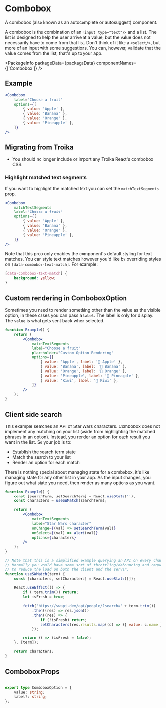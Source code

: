 
# Combobox

A combobox (also known as an autocomplete or autosuggest) component.

A combobox is the combination of an `<input type="text"/>` and a list. The list
is designed to help the user arrive at a value, but the value does not
necessarily have to come from that list. Don't think of it like a `<select/>`,
but more of an input with some suggestions. You can, however, validate that the
value comes from the list, that's up to your app.

<PackageInfo packageData={packageData} componentNames={['Combobox']} />

## Example

```jsx example
<Combobox
    label="Choose a fruit"
    options={[
        { value: 'Apple' },
        { value: 'Banana' },
        { value: 'Orange' },
        { value: 'Pineapple' },
    ]}
/>
```

## Migrating from Troika

-   You should no longer include or import any Troika React's combobox CSS.

### Highlight matched text segments

If you want to highlight the matched text you can set the `matchTextSegments`
prop.

```jsx example
<Combobox
    matchTextSegments
    label="Choose a fruit"
    options={[
        { value: 'Apple' },
        { value: 'Banana' },
        { value: 'Orange' },
        { value: 'Pineapple' },
    ]}
/>
```

Note that this prop only enables the component's default styling for text
matches. You can style text matches however you'd like by overriding styles on
`[data-combobox-text-match]`. For example:

```css example
[data-combobox-text-match] {
    background: yellow;
}
```

## Custom rendering in ComboboxOption

Sometimes you need to render something other than the value as the visible
option, in these cases you can pass a `label`. The label is only for display.
The `value` is what gets sent back when selected.

```jsx example
function Example() {
    return (
        <Combobox
            matchTextSegments
            label="Choose a fruit"
            placeholder="Custom Option Rendering"
            options={[
                { value: 'Apple', label: '🍎 Apple' },
                { value: 'Banana', label: '🍌 Banana' },
                { value: 'Orange', label: '🍊 Orange' },
                { value: 'Pineapple', label: '🍍 Pineapple' },
                { value: 'Kiwi', label: '🥝 Kiwi' },
            ]}
        />
    );
}
```

## Client side search

This example searches an API of Star Wars characters. Combobox does not
implement any matching on your list (aside from highlighting the matched phrases
in an option). Instead, you render an option for each result you want in the
list. So your job is to:

-   Establish the search term state
-   Match the search to your list
-   Render an option for each match

There is nothing special about managing state for a combobox, it's like managing
state for any other list in your app. As the input changes, you figure out what
state you need, then render as many options as you want.

```jsx example
function Example() {
    const [searchTerm, setSearchTerm] = React.useState('');
    const characters = useSWMatch(searchTerm);

    return (
        <Combobox
            matchTextSegments
            label="Star Wars character"
            onChange={(val) => setSearchTerm(val)}
            onSelect={(val) => alert(val)}
            options={characters}
        />
    );
}

// Note that this is a simplified example querying an API on every change to the input field
// Normally you would have some sort of throttling/debouncing and request cancellation
// to reduce the load on both the client and the server.
function useSWMatch(term) {
    const [characters, setCharacters] = React.useState([]);

    React.useEffect(() => {
        if (!term.trim()) return;
        let isFresh = true;

        fetch('https://swapi.dev/api/people/?search=' + term.trim())
            .then((res) => res.json())
            .then((res) => {
                if (!isFresh) return;
                setCharacters(res.results.map((c) => ({ value: c.name })));
            });

        return () => (isFresh = false);
    }, [term]);

    return characters;
}
```

## Combobox Props

```props packages/combobox/src/component.tsx

```

```ts
export type ComboboxOption = {
    value: string;
    label?: string;
};
```
